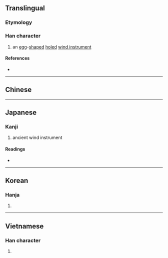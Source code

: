 {{character info/new}}
==Translingual==

===Etymology===
{{rfe|lang=mul}}

===Han character===
{{Han char|rn=32|rad=土|as=14|sn=17|four=42131|canj=GHGF|ids=⿰土熏}}

# an [[egg]]-[[shape]]d [[hole]]d [[wind instrument]]

====References====
* {{Han ref|kx=0240.340|dkj=05546|dj=0480.230|hdz=10496.150|uh=58CE|ud=22734|bh=C0A5|bd=49317}}

----

==Chinese==
{{zh-see|塤|v}}

----

==Japanese==

===Kanji===
{{ja-kanji|grade=|rs=土14}}

# ancient wind instrument

====Readings====
* {{ja-readings
|goon=くん, こん
|kanon=くん, けん
|kun=[[はち]] (hachi), [[わん]] (wan)}}

----

==Korean==

===Hanja===
{{ko-hanja|hangeul=훈|rv=hun|mr=hun}}

# {{defn|lang=ko|sort=土14}}

----

==Vietnamese==

===Han character===
{{vi-hantu|[[huân]]|rs=土14}}

# {{defn|lang=vi|sort=土14}}